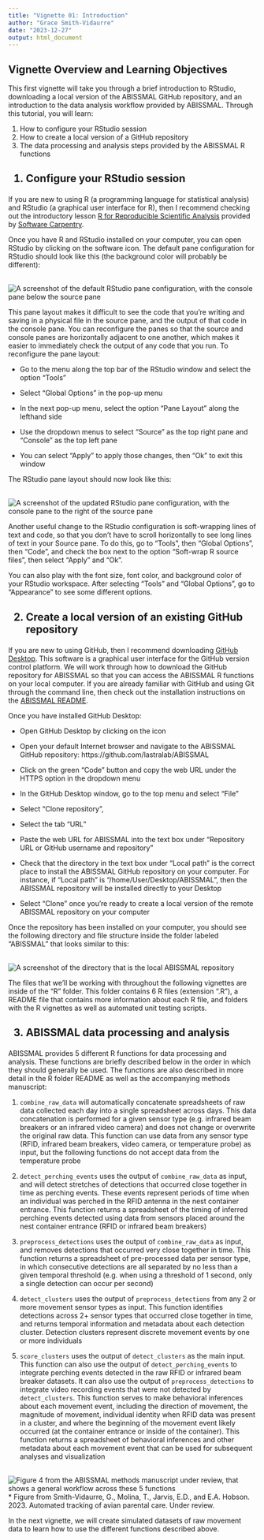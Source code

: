 ```yaml
---
title: "Vignette 01: Introduction"
author: "Grace Smith-Vidaurre"
date: "2023-12-27"
output: html_document
---
```


<h2>Vignette Overview and Learning Objectives</h2>

This first vignette will take you through a brief introduction to RStudio, downloading a local version of the ABISSMAL GitHub repository, and an introduction to the data analysis workflow provided by ABISSMAL. Through this tutorial, you will learn:

1. How to configure your RStudio session
2. How to create a local version of a GitHub repository
3. The data processing and analysis steps provided by the ABISSMAL R functions

<h2>1. Configure your RStudio session </h2>

If you are new to using R (a programming language for statistical analysis) and RStudio (a graphical user interface for R), then I recommend checking out the introductory lesson [R for Reproducible Scientific Analysis](https://swcarpentry.github.io/r-novice-gapminder/) provided by [Software Carpentry](https://software-carpentry.org/).

Once you have R and RStudio installed on your computer, you can open RStudio by clicking on the software icon. The default pane configuration for RStudio should look like this (the background color will probably be different):

<br>
![A screenshot of the default RStudio pane configuration, with the console pane below the source pane](/home/gsvidaurre/Desktop/GitHub_repos/ABISSMAL/R/vignettes/images/RStudio_01.png)

This pane layout makes it difficult to see the code that you're writing and saving in a physical file in the source pane, and the output of that code in the console pane. You can reconfigure the panes so that the source and console panes are horizontally adjacent to one another, which makes it easier to immediately check the output of any code that you run. To reconfigure the pane layout:

* Go to the menu along the top bar of the RStudio window and select the option "Tools"

* Select "Global Options" in the pop-up menu

* In the next pop-up menu, select the option "Pane Layout" along the lefthand side

* Use the dropdown menus to select "Source" as the top right pane and "Console" as the top left pane

* You can select "Apply" to apply those changes, then "Ok" to exit this window 

The RStudio pane layout should now look like this:

<br>
![A screenshot of the updated RStudio pane configuration, with the console pane to the right of the source pane](/home/gsvidaurre/Desktop/GitHub_repos/ABISSMAL/R/vignettes/images/RStudio_02.png)

Another useful change to the RStudio configuration is soft-wrapping lines of text and code, so that you don't have to scroll horizontally to see long lines of text in your Source pane. To do this, go to "Tools", then "Global Options", then "Code", and check the box next to the option "Soft-wrap R source files", then select "Apply" and "Ok".

You can also play with the font size, font color, and background color of your RStudio workspace. After selecting "Tools" and "Global Options", go to "Appearance" to see some different options.

<h2>2. Create a local version of an existing GitHub repository</h2>

If you are new to using GitHub, then I recommend downloading [GitHub Desktop](https://desktop.github.com/). This software is a graphical user interface for the GitHub version control platform. We will work through how to download the GitHub repository for ABISSMAL so that you can access the ABISSMAL R functions on your local computer. If you are already familiar with GitHub and using Git through the command line, then check out the installation instructions on the [ABISSMAL README](https://github.com/lastralab/ABISSMAL).

Once you have installed GitHub Desktop:

* Open GitHub Desktop by clicking on the icon

* Open your default Internet browser and navigate to the ABISSMAL GitHub repository: https://github.com/lastralab/ABISSMAL

* Click on the green "Code" button and copy the web URL under the HTTPS option in the dropdown menu

* In the GitHub Desktop window, go to the top menu and select "File"

* Select "Clone repository", 

* Select the tab "URL"

* Paste the web URL for ABISSMAL into the text box under "Repository URL or GitHub username and repository"

* Check that the directory in the text box under "Local path" is the correct place to install the ABISSMAL GitHub repository on your computer. For instance, if "Local path" is "/home/User/Desktop/ABISSMAL", then the ABISSMAL repository will be installed directly to your Desktop

* Select "Clone" once you're ready to create a local version of the remote ABISSMAL repository on your computer

Once the repository has been installed on your computer, you should see the following directory and file structure inside the folder labeled "ABISSMAL" that looks similar to this:

<br>
![A screenshot of the directory that is the local ABISSMAL repository](/home/gsvidaurre/Desktop/GitHub_repos/ABISSMAL/R/vignettes/images/ABISSMAL_localrepo.png)

The files that we'll be working with throughout the following vignettes are inside of the "R" folder. This folder contains 6 R files (extension ".R"), a README file that contains more information about each R file, and folders with the R vignettes as well as automated unit testing scripts.

<h2>3. ABISSMAL data processing and analysis</h2>

ABISSMAL provides 5 different R functions for data processing and analysis. These functions are briefly described below in the order in which they should generally be used. The functions are also described in more detail in the R folder README as well as the accompanying methods manuscript:

1. `combine_raw_data` will automatically concatenate spreadsheets of raw data collected each day into a single spreadsheet across days. This data concatenation is performed for a given sensor type (e.g. infrared beam breakers or an infrared video camera) and does not change or overwrite the original raw data. This function can use data from any sensor type (RFID, infrared beam breakers, video camera, or temperature probe) as input, but the following functions do not accept data from the temperature probe

2. `detect_perching_events` uses the output of `combine_raw_data` as input, and will detect stretches of detections that occurred close together in time as perching events. These events represent periods of time when an individual was perched in the RFID antenna in the nest container entrance. This function returns a spreadsheet of the timing of inferred perching events detected using data from sensors placed around the nest container entrance (RFID or infrared beam breakers)

3. `preprocess_detections` uses the output of `combine_raw_data` as input, and removes detections that occurred very close together in time. This function returns a spreadsheet of pre-processed data per sensor type, in which consecutive detections are all separated by no less than a given temporal threshold (e.g. when using a threshold of 1 second, only a single detection can occur per second)

4. `detect_clusters` uses the output of `preprocess_detections` from any 2 or more movement sensor types as input. This function identifies detections across 2+ sensor types that occurred close together in time, and returns temporal information and metadata about each detection cluster. Detection clusters represent discrete movement events by one or more individuals

5. `score_clusters` uses the output of `detect_clusters` as the main input. This function can also use the output of `detect_perching_events` to integrate perching events detected in the raw RFID or infrared beam breaker datasets. It can also use the output of `preprocess_detections` to integrate video recording events that were not detected by `detect_clusters`. This function serves to make behavioral inferences about each movement event, including the direction of movement, the magnitude of movement, individual identity when RFID data was present in a cluster, and where the beginning of the movement event likely occurred (at the container entrance or inside of the container). This function returns a spreadsheet of behavioral inferences and other metadata about each movement event that can be used for subsequent analyses and visualization

<br>
![Figure 4 from the ABISSMAL methods manuscript under review, that shows a general workflow across these 5 functions](/home/gsvidaurre/Desktop/GitHub_repos/ABISSMAL/R/vignettes/images/Figure4_ComputationalAnalyses.png)
* Figure from Smith-Vidaurre, G., Molina, T., Jarvis, E.D., and E.A. Hobson. 2023. Automated tracking of avian parental care. Under review.

In the next vignette, we will create simulated datasets of raw movement data to learn how to use the different functions described above.


